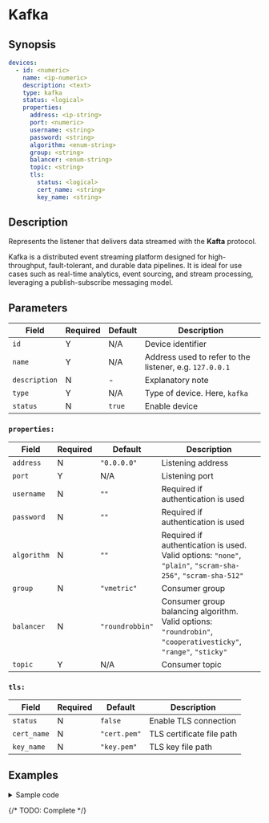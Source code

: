 # Kafka

## Synopsis

```yaml {5}
devices:
  - id: <numeric>
    name: <ip-numeric>
    description: <text>
    type: kafka
    status: <logical>
    properties:
      address: <ip-string>
      port: <numeric>
      username: <string>
      password: <string>
      algorithm: <enum-string>
      group: <string>
      balancer: <enum-string>
      topic: <string>
      tls:
        status: <logical>
        cert_name: <string>
        key_name: <string>
```

## Description

Represents the listener that delivers data streamed with the **Kafta** protocol.

Kafka is a distributed event streaming platform designed for high-throughput, fault-tolerant, and durable data pipelines. It is ideal for use cases such as real-time analytics, event sourcing, and stream processing, leveraging a publish-subscribe messaging model.

## Parameters

|Field|Required|Default|Description|
|---|---|---|---|
|`id`|Y|N/A|Device identifier|
|`name`|Y|N/A|Address used to refer to the listener, e.g. `127.0.0.1`|
|`description`|N|-|Explanatory note|
|`type`|Y|N/A|Type of device. Here, `kafka`|
|`status`|N|`true`|Enable device|

### `properties:`

|Field|Required|Default|Description|
|---|---|---|---|
|`address`|N|`"0.0.0.0"`|Listening address|
|`port`|Y|N/A|Listening port|
|`username`|N|`""`|Required if authentication is used|
|`password`|N|`""`|Required if authentication is used|
|`algorithm`|N|`""`|Required if authentication is used. Valid options: `"none"`, `"plain"`, `"scram-sha-256"`, `"scram-sha-512"`|
|`group`|N|`"vmetric"`|Consumer group|
|`balancer`|N|`"roundrobbin"`|Consumer group balancing algorithm. Valid options: `"roundrobin"`, `"cooperativesticky"`, `"range"`, `"sticky"`|
|`topic`|Y|N/A|Consumer topic|

### `tls:`

|Field|Required|Default|Description|
|---|---|---|---|
|`status`|N|`false`|Enable TLS connection|
|`cert_name`|N|`"cert.pem"`|TLS certificate file path|
|`key_name`|N|`"key.pem"`|TLS key file path|

## Examples

<details>
<summary>Sample code</summary>
```yaml
```
</details>

{/* TODO: Complete */}